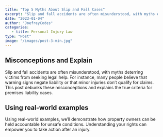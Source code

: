 ```yaml
---
title: "Top 5 Myths About Slip and Fall Cases"
excerpt: "Slip and fall accidents are often misunderstood, with myths deterring victims from seeking legal help."
date: "2023-01-04"
author: "JoefreyCodes"
categories:
   - title: Personal Injury Law
type: "Post"
image: "/images/post-3-min.jpg"
---
```


## Misconceptions and Explain

Slip and fall accidents are often misunderstood, with myths deterring victims from seeking legal help. For instance, many people believe that warning signs negate liability or that minor injuries don’t qualify for claims. This post debunks these misconceptions and explains the true criteria for premises liability cases.

## Using real-world examples

Using real-world examples, we’ll demonstrate how property owners can be held accountable for unsafe conditions. Understanding your rights can empower you to take action after an injury.
